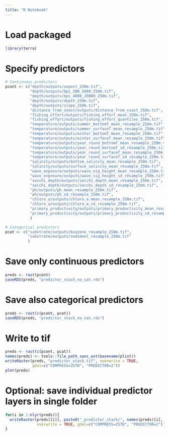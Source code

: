```yaml
---
title: "R Notebook"
---
```


# Load packaged
```r
library(terra)
```

# Specify predictors
```r
# Continuous predictors
pcont <- c("depth/outputs/aspect_250m.tif",
           "depth/outputs/bpi_500_5000_250m.tif",
           "depth/outputs/bpi_4000_20000_250m.tif",
           "depth/outputs/depth_250m.tif",
           "depth/outputs/slope_250m.tif",
           "distance_from_coast/outputs/distance_from_coast_250m.tif",
           "fishing_effort/outputs/fishing_effort_mean_250m.tif",
           "fishing_effort/outputs/fishing_effort_quantiles_250m.tif",
           "temperature/outputs/summer_bottomT_mean_resample_250m.tif",
           "temperature/outputs/summer_surfaceT_mean_resample_250m.tif",
           "temperature/outputs/winter_bottomT_mean_resample_250m.tif",
           "temperature/outputs/winter_surfaceT_mean_resample_250m.tif",
           "temperature/outputs/year_round_bottomT_mean_resample_250m.tif",
           "temperature/outputs/year_round_bottomT_sd_resample_250m.tif",
           "temperature/outputs/year_round_surfaceT_mean_resample_250m.tif",
           "temperature/outputs/year_round_surfaceT_sd_resample_250m.tif",
           "salinity/outputs/bottom_salinity_mean_resample_250m.tif",
           "salinity/outputs/surface_salinity_mean_resample_250m.tif",
           "wave_exposure/outputs/wave_sig_height_mean_resample_250m.tif.tif",
           "wave_exposure/outputs/wave_sig_height_sd_resample_250m.tif",
           "secchi_depth/outputs/secchi_depth_mean_resample_250m.tif",
           "secchi_depth/outputs/secchi_depth_sd_resample_250m.tif",
           "ph/outputs/ph_mean_resample_250m.tif",
           "ph/outputs/ph_sd_resample_250m.tif",
           "chloro_a/outputs/chloro_a_mean_resample_250m.tif",
           "chloro_a/outputs/chloro_a_sd_resample_250m.tif",
           "primary_productivity/outputs/primary_productivity_mean_resample_250m.tif",
           "primary_productivity/outputs/primary_productivity_sd_resample_250m.tif"
           )

# Categorical predictors
pcat <- c("substrate/outputs/biozone_resample_250m.tif",
          "substrate/outputs/sediment_resample_250m.tif"
          )
```

# Save only continuous predictors
```r
preds <- rast(pcont)
saveRDS(preds, "predictor_stack_no_cat.rds")
```

# Save also categorical predictors
```r
preds <- rast(c(pcont, pcat))
saveRDS(preds, "predictor_stack_no_cat.rds")
```

# Write to tif
```r
preds <- rast(c(pcont, pcat))
names(preds) <- tools::file_path_sans_ext(basename(plist))
writeRaster(preds, "predictor_stack.tif", overwrite = TRUE, 
            gdal=c("COMPRESS=ZSTD", "PREDICTOR=2"))
plot(preds)
```

# Optional: save individual predictor layers in single folder
```r
for(i in 1:nlyr(preds)){
  writeRaster(preds[[i]], paste0("_predictor_stack/", names(preds)[i], ".tif"), 
              overwrite = TRUE, gdal=c("COMPRESS=ZSTD", "PREDICTOR=2"))
}
```



